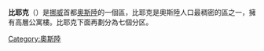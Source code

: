 {{Infobox settlement
| name                   = 比耶克区
| official_name          = Bydel Bjerke
| type                   = 区
| image_shield           = Oslo komm.svg
| image_map              = Oslo bjerke.png
| image_skyline          =
| latd =  | latm =  | lats =  | latNS = N
| longd =  | longm=  | longs=  | longEW= E
| coordinates_display    = inline,title
| coordinates_region     = NO
| subdivision_type       = 國家
| subdivision_name       = {{NOR}}
| subdivision_type2      = [[城市|城市]]
| subdivision_name2      = [[奧斯陸|奧斯陸]]
|subdivision_type3      = 
|subdivision_name3      = 
| iso_code               = [[ISO_3166-2:NO|NO-030109]]
| leader_title           = <!-- Governor -->
| leader_name            =
| area_total_km2         = 7.72
| area_footnotes         =
| area_rank              =
| area_note              =
| population_as_of       = 2004
| population_total       = 23,857
| population_footnotes   =
| population_rank        =
| population_note        =
| population_density_km2 = auto
| timezone1              = [[Central_European_Time|CET]]
| utc_offset1            = +1
| timezone1_DST          = [[Central_European_Summer_Time|CEST]]
| utc_offset1_DST        = +2
| website                = [http://www.bbj.oslo.kommune.no/ bbj.oslo.kommune.no]
}}

'''比耶克'''（{{lang-no|Bjerke}}）是[[挪威|挪威]]首都[[奧斯陸|奧斯陸]]的一個區，比耶克是奧斯陸人口最稠密的區之一，擁有高層公寓樓。比耶克下面再劃分為七個分区。

{{coord|59|56|25|N|10|48|50|E|region:NO-03_type:adm2nd|display=title}}
{{奧斯陸行政區劃}}

[[Category:奧斯陸|Category:奧斯陸]]
{{挪威小作品}}